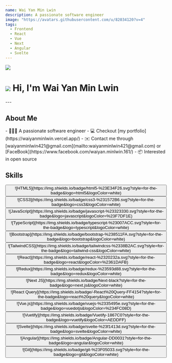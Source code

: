 ```yaml
---
name: Wai Yan Min Lwin
description: A passionate software engineer
image: "https://avatars.githubusercontent.com/u/82034120?v=4"
tags:
  - Frontend
  - React
  - Vue
  - Next
  - Angular
  - Svelte
---
```


<div className="h-28 w-28 rounded-full overflow-hidden mx-auto">
  <img src="https://avatars.githubusercontent.com/u/82034120?v=4" />
</div>
<h1 className="flex flex-row w-full items-center justify-center mt-5 mx-auto">
  <img
    src="https://raw.githubusercontent.com/lwinmoepaing/lwinmoepaing/main/img/gitto.gif"
    className="h-[20px] object-contain mr-2 my-auto"
  />
  <span>Hi, I'm<span className='text-xl font-semibold'> Wai Yan Min Lwin </span></span>
</h1>
---
<h2>About Me</h2>
- 👨🏼‍💻 A passionate software engineer
- 💻 Checkout [my portfolio](https://waiyanminlwin.vercel.app/)
- ✉️ Contact me through [waiyanminlwin421@gmail.com](mailto:waiyanminlwin421@gmail.com) or [FaceBook](https://www.facebook.com/waiyan.minlwin.161/)
- 📦 Interested in open source

<h2>Skills</h2>
<div className='flex flex-row flex-wrap justify-start items-start gap-2'>
<button className="active:scale-95 ease-in duration-200">![HTML5](https://img.shields.io/badge/html5-%23E34F26.svg?style=for-the-badge&logo=html5&logoColor=white)</button>
<button className="active:scale-95 ease-in duration-200">![CSS3](https://img.shields.io/badge/css3-%231572B6.svg?style=for-the-badge&logo=css3&logoColor=white)</button>
<button className="active:scale-95 ease-in duration-200">![JavaScript](https://img.shields.io/badge/javascript-%23323330.svg?style=for-the-badge&logo=javascript&logoColor=%23F7DF1E)</button>
<button className="active:scale-95 ease-in duration-200">![TypeScript](https://img.shields.io/badge/typescript-%23007ACC.svg?style=for-the-badge&logo=typescript&logoColor=white)</button>
<button className="active:scale-95 ease-in duration-200">![Bootstrap](https://img.shields.io/badge/bootstrap-%238511FA.svg?style=for-the-badge&logo=bootstrap&logoColor=white)</button>
<button className="active:scale-95 ease-in duration-200">![TailwindCSS](https://img.shields.io/badge/tailwindcss-%2338B2AC.svg?style=for-the-badge&logo=tailwind-css&logoColor=white)</button>
<button className="active:scale-95 ease-in duration-200">![React](https://img.shields.io/badge/react-%2320232a.svg?style=for-the-badge&logo=react&logoColor=%2361DAFB)</button>
<button className="active:scale-95 ease-in duration-200">![Redux](https://img.shields.io/badge/redux-%23593d88.svg?style=for-the-badge&logo=redux&logoColor=white)</button>
<button className="active:scale-95 ease-in duration-200">![Next JS](https://img.shields.io/badge/Next-black?style=for-the-badge&logo=next.js&logoColor=white)</button>
<button className="active:scale-95 ease-in duration-200">![React Query](https://img.shields.io/badge/-React%20Query-FF4154?style=for-the-badge&logo=react%20query&logoColor=white)</button>
<button className="active:scale-95 ease-in duration-200">![Vue.js](https://img.shields.io/badge/vuejs-%2335495e.svg?style=for-the-badge&logo=vuedotjs&logoColor=%234FC08D)</button>
<button className="active:scale-95 ease-in duration-200">![Vuetify](https://img.shields.io/badge/Vuetify-1867C0?style=for-the-badge&logo=vuetify&logoColor=AEDDFF)</button>
<button className="active:scale-95 ease-in duration-200">![Svelte](https://img.shields.io/badge/svelte-%23f1413d.svg?style=for-the-badge&logo=svelte&logoColor=white)</button>
<button className="active:scale-95 ease-in duration-200">![Angular](https://img.shields.io/badge/Angular-DD0031?style=for-the-badge&logo=angular&logoColor=white)</button>
<button className="active:scale-95 ease-in duration-200">![Git](https://img.shields.io/badge/git-%23F05033.svg?style=for-the-badge&logo=git&logoColor=white)</button>
</div>